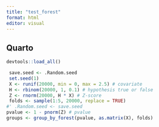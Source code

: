 ```yaml
---
title: "test_forest"
format: html
editor: visual
---
```


## Quarto

```r
devtools::load_all()
```

```r
 save.seed <- .Random.seed
 set.seed(1)
 X <- runif(20000, min = 0, max = 2.5) # covariate
 H <- rbinom(20000, 1, 0.1) # hypothesis true or false
 Z <- rnorm(20000, H * X) # Z-score
 folds <- sample(1:5, 20000, replace = TRUE)
#' .Random.seed <- save.seed
pvalue <- 1 - pnorm(Z) # pvalue
groups <- group_by_forest(pvalue, as.matrix(X), folds)
```
